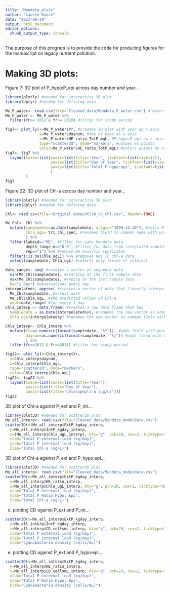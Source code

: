 ```yaml
---
title: "Mendota_plots"
author: "Lauren Knose"
date: "2023-08-29"
output: html_document
editor_options: 
  chunk_output_type: console
---
```


The purpose of this program is to provide the code for producing figures for the
manuscript on legacy nutrient pollution.

# Making 3D plots:

Figure 7: 3D plot of P_hypo:P_epi across day number and year...

```r
library(plotly) #needed for interactive 3D plot
library(dplyr) #needed for defining data

Me_P_water<- read.csv(file="Cleaned_data/Mendota_P_water.csv") # water P data
Me_P_water <- Me_P_water %>%
  filter(Yr>= 2012 & Yr<= 2018) #filter for study period

fig7<- plot_ly(x=Me_P_water$Yr, #creates 3D plot with year as x axis
               y=Me_P_water$daynum, #day of year as y axis
               z=Me_P_water$HE_ratio_TotP_mgL, #P_hypo:P_epi as z axis
               type="scatter3d", mode="markers", #values as points
               color=Me_P_water$HE_ratio_TotP_mgL) #colors points by value
fig7<- fig7 %>%
  layout(scene=list(xaxis=list(title="Year", tickfont=list(size=12)),
                    yaxis=list(title="Day of Year", tickfont=list(size=12)),
                    zaxis=list(title="Total P hypo:epi", tickfont=list(size=12))
                    )
         )
fig7
```

Figure 22: 3D plot of Chl-a across day number and year...
```r
library(plotly) #needed for interactive 3D plot
library(dplyr) #needed for defining data

Chl<- read.csv(file="Original_data/ntl38_v5_chl.csv", header=TRUE)

Me_Chl<- Chl %>%
  mutate(sampledate=as.Date(sampledate, origin="1899-12-30"), #tells R to format field as Date
         Chla_ugL= tri_chl_spec, #renames field to common name with units
         ) %>% 
  filter(lakeid=="ME", #filter for Lake Mendota data
         depth_range_m=="0-8", #filter for data from integrated samples 0 to 8m
         rep=="1") %>% #remove QA analytic replicates
  filter(!is.na(Chla_ugL)) %>% #removes NAs in chl-a data
  select(sampledate, Chla_ugL) #selects only fields of interest

date_range<- seq( #creates a vector of sequence data
  min(Me_Chl$sampledate), #starting at the first sample date
  max(Me_Chl$sampledate), #ending at the last sample date
  by="1 day") #observations every day  
interpolated<- approx( #creates a vector of data that linearly interpolates 
  Me_Chl$sampledate, #across date
  Me_Chl$Chla_ugL, #the predicted values of Chl-a
  xout=date_range) #for every 1 day
Chla_interp <- data.frame( #creates a new data frame that has 
  sampledate = as.Date(interpolated$x), #renames the new vector as common field 
  Chla_ugL=interpolated$y) #renames the new vector as common field with units

Chla_interp<- Chla_interp %>%
  mutate(Yr=as.numeric(format(sampledate, "%Y")), #adds field with year
         daynum=as.numeric(format(sampledate, "%j")) #adds field with day of yr
         ) %>%
  filter(Yr>=2012 & Yr<=2018) #filter for study period

fig22<- plot_ly(x=Chla_interp$Yr, 
  y=Chla_interp$daynum, 
  z=Chla_interp$Chla_ugL, 
  type="scatter3d", mode="markers",
  color=Chla_interp$Chla_ugL)
fig22<- fig22 %>%
  layout(scene=list(xaxis=list(title="Year"),
         yaxis=list(title="Day of Year"),
         zaxis=list(title="Chlorophyll-a (ug/L)")))
fig22
```

3D plot of Chl-a against P_ext and P_int...

```r
library(plot3D) #needed for scatter3D plot
Me_all_interp<- read.csv(file="Cleaned_data/Mendota_modeldata.csv")
scatter3D(x=Me_all_interp$ExtP_kgday_interp, 
  y=Me_all_interp$IntP_kgday_interp, 
  z=(Me_all_interp$Chla_ugL_interp), bty="g", pch=20, cex=2, ticktype="detailed",
  xlab="Total P external load (kg/day)", 
  ylab="Total P internal load (kg/day)", 
  zlab="Total Chl-a (ug/L)")
```

3D plot of Chl-a against P_ext and P_hypo:epi...

```r
library(plot3D) #needed for scatter3D plot
Me_all_interp<- read.csv(file="Cleaned_data/Mendota_modeldata.csv")
scatter3D(x=Me_all_interp$ExtP_kgday_interp, 
  y=Me_all_interp$HE_ratio_interp, 
  z=Me_all_interp$Chla_ugL_interp, bty="g", pch=20, cex=2, ticktype="detailed",
  xlab="Total P external load (kg/day)", 
  ylab="Total P Ratio Hypo: Epi", 
  zlab="Total Chl-a (ug/L)")
```

d) plotting CD against P_ext and P_int...

```r
scatter3D(x=Me_all_interp$ExtP_kgday_interp, 
  y=Me_all_interp$IntP_kgday_interp, 
  z=Me_all_interp$CD_cellsmL_interp, bty="g", pch=20, cex=2, ticktype="detailed",
  xlab="Total P external load (kg/day)", 
  ylab="Total P internal load (kg/day)", 
  zlab="Cyanobacteria density (cells/mL)")
```

e) plotting CD against P_ext and P_hypo:epi...

```r
scatter3D(x=Me_all_interp$ExtP_kgday_interp, 
  y=Me_all_interp$HE_ratio_interp, 
  z=Me_all_interp$CD_cellsmL_interp, bty="g", pch=20, cex=2, ticktype="detailed",
  xlab="Total P external load (kg/day)", 
  ylab="Total P Ratio Hypo: Epi", 
  zlab="Cyanobacteria density (cells/mL)")
```